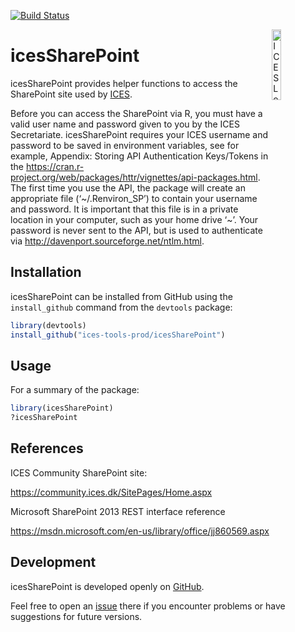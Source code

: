 [![Build Status](https://travis-ci.org/ices-tools-prod/icesSharePoint.svg?branch=master)](https://travis-ci.org/ices-tools-prod/icesSharePoint)

[<img align="right" alt="ICES Logo" width="17%" height="17%" src="http://www.ices.dk/_layouts/15/1033/images/icesimg/iceslogo.png">](http://www.ices.dk/Pages/default.aspx)

icesSharePoint
=======

icesSharePoint provides helper functions to access the SharePoint site
used by [ICES](http://www.ices.dk/Pages/default.aspx).

<!-- icesSharePoint is implemented as an [R](https://www.r-project.org) package and
available on [CRAN](https://cran.r-project.org/package=icesSharePoint). -->

Before you can access the SharePoint via R, you must have a valid user name and password
given to you by the ICES Secretariate.  icesSharePoint requires your ICES username and password
to be saved in environment variables, see for example, Appendix: Storing API Authentication Keys/Tokens in the [https://cran.r-project.org/web/packages/httr/vignettes/api-packages.html](httr package vignette).  The first time you use the API, the package will create an appropriate file ('~/.Renviron_SP') to contain your username and password.  It is important that this file is in a private location in your computer, such as your home drive '~'. Your password is never sent to the API, but is used to authenticate via [http://davenport.sourceforge.net/ntlm.html](ntlm).


Installation
------------

icesSharePoint can be installed from GitHub using the `install_github` command from the
`devtools` package:

```r
library(devtools)
install_github("ices-tools-prod/icesSharePoint")
```

Usage
-----

For a summary of the package:

```r
library(icesSharePoint)
?icesSharePoint
```

References
----------

ICES Community SharePoint site:

[https://community.ices.dk/SitePages/Home.aspx](https://community.ices.dk/SitePages/Home.aspx)

Microsoft SharePoint 2013 REST interface reference

[https://msdn.microsoft.com/en-us/library/office/jj860569.aspx](https://msdn.microsoft.com/en-us/library/office/jj860569.aspx)

Development
-----------

icesSharePoint is developed openly on
[GitHub](https://github.com/ices-tools-prod/icesSharePoint).

Feel free to open an
[issue](https://github.com/ices-tools-prod/icesSharePoint/issues) there if you
encounter problems or have suggestions for future versions.

<!--
The current development version can be installed using:

```R
library(devtools)
install_github("ices-tools-prod/icesSharePoint")
```
-->

<!-- Poke Travis -->
